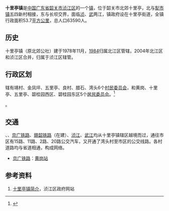 {{中国乡级行政区|44/02/04/102/000}}
'''十里亭镇'''是[[中华人民共和国|中国]][[广东省|广东省]][[韶关市|韶关市]][[浈江区|浈江区]]的一个[[行政建制镇|镇]]，位于韶关市北郊十里亭，北与[[犁市镇|犁市镇]]五四新村相接，东与长坝交界，面临[[浈江_(河流)|浈]]、[[武江_(河流)|武]]两江，镇政府设在十里亭街道，全镇行政面积53.7[[平方公里|平方公里]]，总人口63590人。

==历史==
十里亭镇（原北郊公社）建于1978年11月，[[1984|1984]]归属北江区管辖，2004年北江区和浈江区合并，归属于浈江区辖管。

==行政区划==
辖有靖村、金凤坪、五里亭、良村、腊石、湾头6个[[村民委员会|村民委员会]]，和黄岗、十里亭、五里亭、碧桂园西区、碧桂园东区5个[[居民委员会|居民委员会]]。<ref>{{PRC admin/ref sgc|44/02/04/102/000}}</ref>

{{PRC admin/children|44/02/04/102/000}}。

==交通==
{{中国省道名|246|P=广东}}、{{中国省道名|323|P=广东}}、{{rint|cn|rail}}[[京广铁路|京广铁路]]、{{rint|cn|rail}}[[赣韶铁路|赣韶铁路]]（在建）、[[浈江_(河流)|浈江]]、[[武江_(河流)|武江]]均从十里亭镇辖区越境而过，通往市区有15路、11路、2路、20路公交汽车，又开通了湾头村至市区的公交线路。各村道路均与省道相通，构成网络。
* {{rint|cn|rail}}[[京广铁路|京广铁路]]：[[黄岗站|黄岗站]]

==参考资料==
#[https://web.archive.org/web/20110808014917/http://www.sgzj.gov.cn/website/portal/rhgk/sltz/2010/11268_0.html 十里亭镇简介]，浈江区政府网站

{{PRC admin/navcat|44/02/04/102/000}}